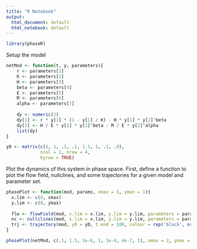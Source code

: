 ```yaml
---
title: "R Notebook"
output:
  html_document: default
  html_notebook: default
---
```


```r
library(phaseR)
```


Setup the model

```r
netMod <- function(t, y, parameters){
    r <- parameters[1]
    K <- parameters[2]
    H <- parameters[3]
    beta <- parameters[4]
    E <- parameters[5]
    M <- parameters[6]
    alpha <- parameters[7]
    
    dy <- numeric(2)
    dy[1] <- r * y[1] * (1 - y[1] / K) - H * y[1] * y[2]^beta
    dy[2] <- H / E * y[1] * y[2]^beta - M / E * y[2]^alpha
    list(dy)
} 
```


```r
y0 <- matrix(c(1, 1, .1, .1, 1.1, 1, .1, .9),
             ncol = 2, nrow = 4,
             byrow = TRUE)  
```

Plot the dynamics of this system in phase space. First, define a function to plot the flow field, nullclines, and some trajectories for a given model and parameter set.
```r
phasePlot <- function(mod, params, xmax = 1, ymax = 1){
  x.lim <- c(0, xmax)
  y.lim <- c(0, ymax)
  
  flw <- flowField(mod, x.lim = x.lim, y.lim = y.lim, parameters = params, xlab = 'Grass', ylab = 'Sheep', add = F)
  nc <- nullclines(mod, x.lim = x.lim, y.lim = y.lim, parameters = params)
  trj <- trajectory(mod, y0 = y0, t.end = 100, colour = rep('black', nrow(y0)), parameters = params)
}
```

```r
phasePlot(netMod, c(.1, 1.5, 1e-6, 1, 1e-4, 4e-7, 1), xmax = 2, ymax = 2)
```

